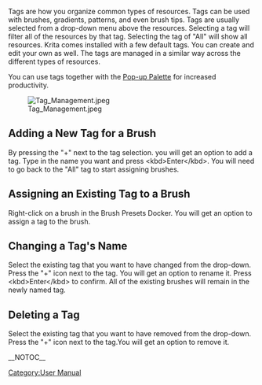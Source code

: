 Tags are how you organize common types of resources. Tags can be used with brushes, gradients, patterns, and even brush tips. Tags are usually selected from a drop-down menu above the resources. Selecting a tag will filter all of the resources by that tag. Selecting the tag of "All" will show all resources.  Krita comes installed with a few default tags. You can create and edit your own as well. The tags are managed in a similar way across the different types of resources.

You can use tags together with the [[Special:MyLanguage/Navigation#Pop-up_Palette|Pop-up Palette]] for increased productivity.

[[File:Tag_Management.jpeg]]

{{Note|You can select different brush tags in the pop-up palette. This can be a quick way to access your favorite brushes.}}

==Adding a New Tag for a Brush==
By pressing the "+" next to the tag selection. you will get an option to add a tag. Type in the name you want and press &lt;kbd>Enter&lt;/kbd>. You will need to go back to the "All" tag to start assigning brushes.

==Assigning an Existing Tag to a Brush==
Right-click on a brush in the Brush Presets Docker. You will get an option to assign a tag to the brush. 

==Changing a Tag's Name==
Select the existing tag that you want to have changed from the drop-down. Press the "+" icon next to the tag. You will get an option to rename it. Press &lt;kbd>Enter&lt;/kbd> to confirm. All of the existing brushes will remain in the newly named tag.

==Deleting a Tag==
Select the existing tag that you want to have removed from the drop-down. Press the "+" icon next to the tag.You will get an option to remove it.

{{Note|The default brushes that come with Krita cannot have their default tags removed. }}

__NOTOC__
[[Category:User Manual]]
